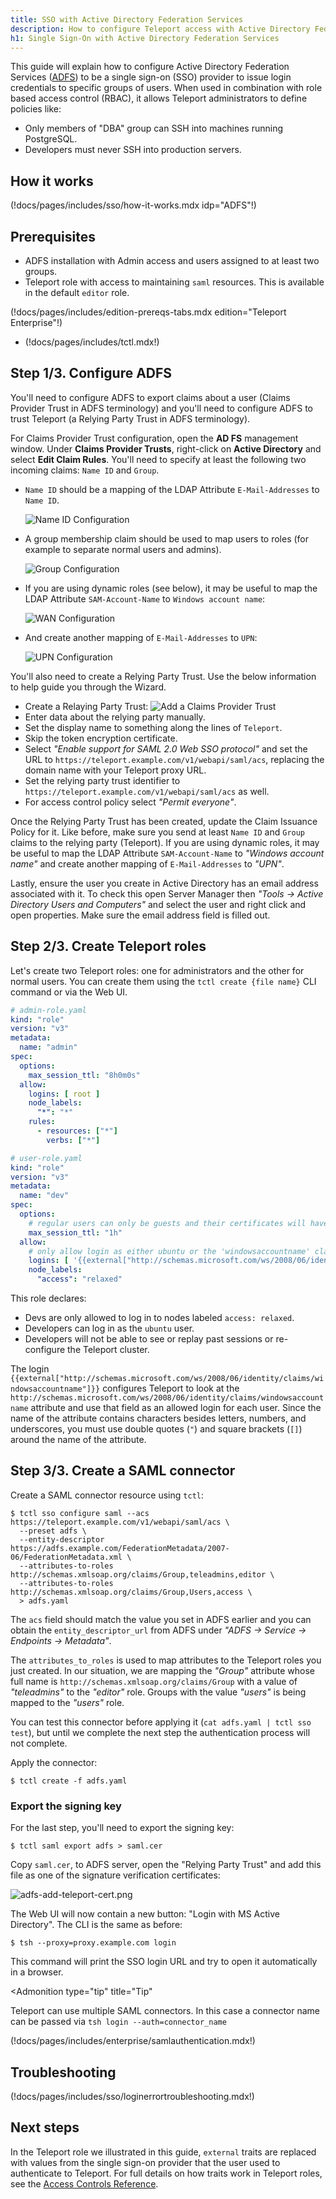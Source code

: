 ```yaml
---
title: SSO with Active Directory Federation Services
description: How to configure Teleport access with Active Directory Federation Services
h1: Single Sign-On with Active Directory Federation Services
---
```


This guide will explain how to configure Active Directory Federation Services
([ADFS](https://en.wikipedia.org/wiki/Active_Directory_Federation_Services)) to be
a single sign-on (SSO) provider to issue login credentials to specific groups
of users. When used in combination with role based access control (RBAC), it
allows Teleport administrators to define policies like:

- Only members of "DBA" group can SSH into machines running PostgreSQL.
- Developers must never SSH into production servers.

## How it works

(!docs/pages/includes/sso/how-it-works.mdx idp="ADFS"!)

## Prerequisites

- ADFS installation with Admin access and users assigned to at least two groups.
- Teleport role with access to maintaining `saml` resources.  This is available in the default `editor` role.

(!docs/pages/includes/edition-prereqs-tabs.mdx edition="Teleport Enterprise"!)

- (!docs/pages/includes/tctl.mdx!)

## Step 1/3. Configure ADFS

You'll need to configure ADFS to export claims about a user (Claims Provider
Trust in ADFS terminology) and you'll need to configure ADFS to trust
Teleport (a Relying Party Trust in ADFS terminology).

For Claims Provider Trust configuration, open the **AD FS** management window.
Under **Claims Provider Trusts**, right-click on **Active Directory** and
select **Edit Claim Rules**. You'll need to specify at least the following two
incoming claims: `Name ID` and `Group`.

- `Name ID` should be a mapping of the LDAP Attribute `E-Mail-Addresses` to
  `Name ID`.

  ![Name ID Configuration](../../../../img/adfs-1.png)

- A group membership claim should be used to map users to roles (for example to
  separate normal users and admins).

  ![Group Configuration](../../../../img/adfs-2.png)

- If you are using dynamic roles (see below), it may be useful to map the LDAP
  Attribute `SAM-Account-Name` to `Windows account name`:

  ![WAN Configuration](../../../../img/adfs-3.png)

- And create another mapping of `E-Mail-Addresses` to `UPN`:

  ![UPN Configuration](../../../../img/adfs-4.png)

You'll also need to create a Relying Party Trust. Use the below information to
help guide you through the Wizard.

- Create a Relaying Party Trust:
  ![Add a Claims Provider Trust](../../../../img/adfs-add-provider-trust.png)
- Enter data about the relying party manually.
- Set the display name to something along the lines of `Teleport`.
- Skip the token encryption certificate.
- Select *"Enable support for SAML 2.0 Web SSO protocol"* and set the URL to
  `https://teleport.example.com/v1/webapi/saml/acs`, replacing the domain name
  with your Teleport proxy URL.
- Set the relying party trust identifier to
  `https://teleport.example.com/v1/webapi/saml/acs` as well.
- For access control policy select *"Permit everyone"*.

Once the Relying Party Trust has been created, update the Claim Issuance Policy
for it. Like before, make sure you send at least `Name ID` and `Group` claims to the
relying party (Teleport). If you are using dynamic roles, it may be useful to
map the LDAP Attribute `SAM-Account-Name` to *"Windows account name"* and create
another mapping of `E-Mail-Addresses` to *"UPN"*.

Lastly, ensure the user you create in Active Directory has an email address
associated with it. To check this open Server Manager then
*"Tools -> Active Directory Users and Computers"* and select the user and right
click and open properties. Make sure the email address field is filled out.

## Step 2/3. Create Teleport roles

Let's create two Teleport roles: one for administrators and the other for
normal users. You can create them using the `tctl create {file name}` CLI command
or via the Web UI.

```yaml
# admin-role.yaml
kind: "role"
version: "v3"
metadata:
  name: "admin"
spec:
  options:
    max_session_ttl: "8h0m0s"
  allow:
    logins: [ root ]
    node_labels:
      "*": "*"
    rules:
      - resources: ["*"]
        verbs: ["*"]
```

```yaml
# user-role.yaml
kind: "role"
version: "v3"
metadata:
  name: "dev"
spec:
  options:
    # regular users can only be guests and their certificates will have a TTL of 1 hour:
    max_session_ttl: "1h"
  allow:
    # only allow login as either ubuntu or the 'windowsaccountname' claim
    logins: [ '{{external["http://schemas.microsoft.com/ws/2008/06/identity/claims/windowsaccountname"]}}', ubuntu ]
    node_labels:
      "access": "relaxed"
```

This role declares:

- Devs are only allowed to log in to nodes labeled `access: relaxed`.
- Developers can log in as the `ubuntu` user.
- Developers will not be able to see or replay past sessions or
  re-configure the Teleport cluster.

The login
<nobr>`{{external["http://schemas.microsoft.com/ws/2008/06/identity/claims/windowsaccountname"]}}`</nobr>
configures Teleport to look at the
`http://schemas.microsoft.com/ws/2008/06/identity/claims/windowsaccountname`
attribute and use that field as an allowed login for each user. Since the name
of the attribute contains characters besides letters, numbers, and underscores,
you must use double quotes (`"`) and square brackets (`[]`) around the name of
the attribute.

## Step 3/3. Create a SAML connector

Create a SAML connector resource using `tctl`:

```code
$ tctl sso configure saml --acs https://teleport.example.com/v1/webapi/saml/acs \
  --preset adfs \
  --entity-descriptor https://adfs.example.com/FederationMetadata/2007-06/FederationMetadata.xml \
  --attributes-to-roles http://schemas.xmlsoap.org/claims/Group,teleadmins,editor \
  --attributes-to-roles http://schemas.xmlsoap.org/claims/Group,Users,access \
  > adfs.yaml
```

The `acs` field should match the value you set in ADFS earlier and you can
obtain the `entity_descriptor_url` from ADFS under *"ADFS -> Service -> Endpoints -> Metadata"*.

The `attributes_to_roles` is used to map attributes to the Teleport roles you
just created. In our situation, we are mapping the *"Group"* attribute whose full
name is `http://schemas.xmlsoap.org/claims/Group` with a value of *"teleadmins"*
to the *"editor"* role. Groups with the value *"users"* is being mapped to the
*"users"* role.

You can test this connector before applying it (`cat adfs.yaml | tctl sso test`),
but until we complete the next step the authentication process will not complete.

Apply the connector:

```code
$ tctl create -f adfs.yaml
```

### Export the signing key

For the last step, you'll need to export the signing key:

```code
$ tctl saml export adfs > saml.cer
```

Copy `saml.cer`, to ADFS server, open the "Relying Party Trust" and add this
file as one of the signature verification certificates:

![adfs-add-teleport-cert.png](../../../../img/adfs-add-teleport-cert.png)

The Web UI will now contain a new button: "Login with MS Active Directory". The CLI is
the same as before:

```code
$ tsh --proxy=proxy.example.com login
```

This command will print the SSO login URL and try to open it
automatically in a browser.

<Admonition
  type="tip"
  title="Tip"
>
  Teleport can use multiple SAML connectors. In this case a connector name
  can be passed via `tsh login --auth=connector_name`
</Admonition>

(!docs/pages/includes/enterprise/samlauthentication.mdx!)

## Troubleshooting

(!docs/pages/includes/sso/loginerrortroubleshooting.mdx!)

## Next steps

In the Teleport role we illustrated in this guide, `external` traits
are replaced with values from the single sign-on provider that the user
used to authenticate to Teleport. For full details on how traits
work in Teleport roles, see the [Access Controls
Reference](../../../reference/access-controls/roles.mdx).

